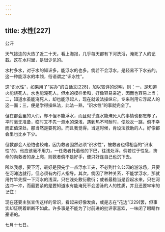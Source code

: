 ```yaml
---
---
---
```

title: 水性[227]
---




公汗

天气接连的大热了近二十天，看上海报，几乎每天都有下河洗浴，淹死了人的记载。这在水村里，是很少见的。

水村多水，对于水的知识多，能浮水的也多。倘若不会浮水，是轻易不下水去的。这一种能浮水的本领，俗语谓之“识水性”。

这“识水性”，如果用了“买办”的白话文[228]，加以较详的说明，则：一，是知道火能烧死人，水也能淹死人，但水的模样柔和，好像容易亲近，因而也容易上当；二，知道水虽能淹死人，却也能浮起人，现在就设法操纵它，专来利用它浮起人的这一面；三，便是学得操纵法，此法一熟，“识水性”的事就完全了。

但在都会里的人们，却不但不能浮水，而且似乎连水能淹死人的事情也都忘却了。平时毫无准备，临时又不先一测水的深浅，遇到热不可耐时，便脱衣一跳，倘不幸而正值深处，那当然是要死的。而且我觉得，当这时候，肯设法救助的人，好像都会里也比乡下少。

但救都会人恐怕也较难，因为救者固然必须“识水性”，被救者也得相当的“识水性”的。他应该毫不用力，一任救者托着他的下巴，往浅处浮。倘若过于性急，拚命的向救者的身上爬，则救者倘不是好手，便只好连自己也沉下去。

所以我想，要下河，最好是预先学一点浮水工夫，不必到什么公园的游泳场，只要在河滩边就行，但必须有内行人指导。其次，倘因了种种关系，不能学浮水，那就用竹竿先探一下河水的浅深，只在浅处敷衍敷衍；或者最稳当是舀起水来，只在河边冲一冲，而最要紧的是要知道水有能淹死不会游泳的人的性质，并且还要牢牢的记住！

现在还要主张宣传这样的常识，看起来好像发疯，或是志在“花边”[229]罢，但事实却证明着断断不如此。许多事是不能为了讨前进的批评家喜欢，一味闭了眼睛作豪语的。

七月十七日。